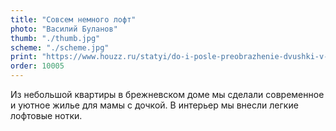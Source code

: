 ```yaml
---
title: "Совсем немного лофт"
photo: "Василий Буланов"
thumb: "./thumb.jpg"
scheme: "./scheme.jpg"
print: "https://www.houzz.ru/statyi/do-i-posle-preobrazhenie-dvushki-v-dome-epohi-brezhneva-stsetivw-vs~102709423"
order: 10005
---
```

Из небольшой квартиры в брежневском доме мы сделали современное и уютное жилье для мамы с дочкой. В интерьер мы внесли легкие лофтовые нотки.